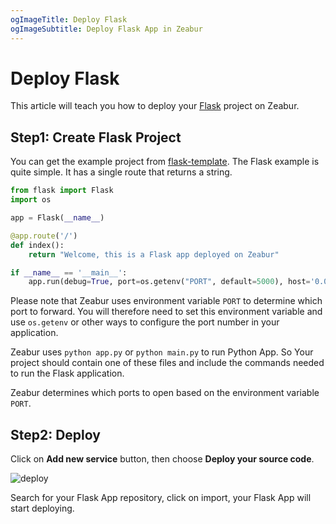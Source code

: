 ```yaml
---
ogImageTitle: Deploy Flask
ogImageSubtitle: Deploy Flask App in Zeabur
---
```


# Deploy Flask

This article will teach you how to deploy your [Flask](https://flask.palletsprojects.com/) project on Zeabur.

## Step1: Create Flask Project

You can get the example project from [flask-template](https://github.com/zeabur/flask-template). The Flask example is quite simple. It has a single route that returns a string.

```python 
from flask import Flask
import os

app = Flask(__name__)

@app.route('/')
def index():
    return "Welcome, this is a Flask app deployed on Zeabur"

if __name__ == '__main__':
    app.run(debug=True, port=os.getenv("PORT", default=5000), host='0.0.0.0')
```

Please note that Zeabur uses environment variable `PORT` to determine which port to forward. You will therefore need to set this environment variable and use `os.getenv` or other ways to configure the port number in your application. 

Zeabur uses `python app.py` or `python main.py` to run Python App. So Your project should contain one of these files and include the commands needed to run the Flask application.

Zeabur determines which ports to open based on the environment variable `PORT`. 

## Step2: Deploy

Click on **Add new service** button, then choose **Deploy your source code**.

![deploy](/framework/deploy.png)

Search for your Flask App repository, click on import, your Flask App will start deploying.
